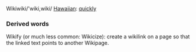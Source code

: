 Wikiwiki/'wiki,wiki/ [[Hawaiian]]: [[quickly]]

===Derived words===

Wikify (or much less common: Wikicize): create a wikilink on a page so that the linked text points to another Wikipage.